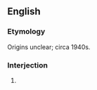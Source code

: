 ==English==
===Etymology===
Origins unclear; circa 1940s.
===Interjection===
{{en-intj|pos=[[that]][[-'s|'s]] [[all]] [[she]] [[wrote]]}}
#{{rfdef}}